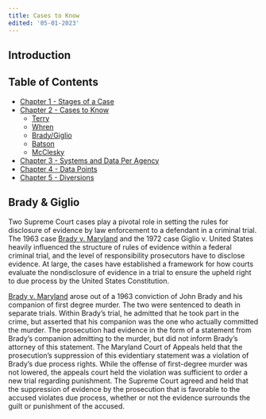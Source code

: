 ```yaml
---
title: Cases to Know
edited: '05-01-2023'
---
```

<section id="introduction">

## Introduction
 
## Table of Contents
 - [Chapter 1 - Stages of a Case](https://github.com/Justice-Innovation-Lab/prosecutor-analytics/blob/main/starting-out/criminal_justice_explainer/chapter-1.mdx)
 - [Chapter 2 - Cases to Know](https://github.com/Justice-Innovation-Lab/prosecutor-analytics/blob/main/starting-out/criminal_justice_explainer/chapter-2.mdx)
    - [Terry]()
    - [Whren]()
    - [Brady/Giglio](https://github.com/Justice-Innovation-Lab/prosecutor-analytics/blob/main/starting-out/criminal_justice_explainer/chapter-2.mdx#brady-giglio)
    - [Batson]()
    - [McClesky]()
 - [Chapter 3 - Systems and Data Per Agency](https://github.com/Justice-Innovation-Lab/prosecutor-analytics/blob/main/starting-out/criminal_justice_explainer/chapter-3.mdx)
 - [Chapter 4 - Data Points](https://github.com/Justice-Innovation-Lab/prosecutor-analytics/blob/main/starting-out/criminal_justice_explainer/chapter-4.mdx)
 - [Chapter 5 - Diversions](https://github.com/Justice-Innovation-Lab/prosecutor-analytics/blob/main/starting-out/criminal_justice_explainer/chapter-5.mdx)
 
</section>

<section id="brady-giglio">

## Brady & Giglio
Two Supreme Court cases play a pivotal role in setting the rules for disclosure of evidence by law enforcement to a defendant in a criminal trial. The 1963 case [Brady v. Maryland](https://supreme.justia.com/cases/federal/us/373/83/) and the 1972 case Giglio v. United States heavily influenced the structure of rules of evidence within a federal criminal trial, and the level of responsibility prosecutors have to disclose evidence. At large, the cases have established a framework for how courts evaluate the nondisclosure of evidence in a trial to ensure the upheld right to due process by the United States Constitution. 

<ins>Brady v. Maryland</ins> arose out of a 1963 conviction of John Brady and his companion of first degree murder. The two were sentenced to death in separate trials. Within Brady’s trial, he admitted that he took part in the crime, but asserted that his companion was the one who actually committed the murder. The prosecution had evidence in the form of a statement from Brady’s companion admitting to the murder, but did not inform Brady’s attorney of this statement. The Maryland Court of Appeals held that the prosecution’s suppression of this evidentiary statement was a violation of Brady’s due process rights. While the offense of first-degree murder was not lowered, the appeals court held the violation was sufficient to order a new trial regarding punishment. The Supreme Court agreed and held that the suppression of evidence by the prosecution that is favorable to the accused violates due process, whether or not the evidence surrounds the guilt or punishment of the accused. 

</section>
